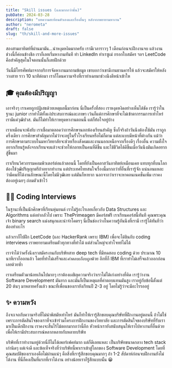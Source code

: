 ```yaml
---
title: "Skill issues (และมากกว่านั้น)"
pubDate: 2024-03-28
description: "บทความสะท้อนตัวเองและเรื่องอื่นๆ หลังจากพยายามหางาน"
author: "nerometa"
draft: false
slug: "th/skill-and-more-issues"
---
```


สองสามอาทิตย์ที่ผ่านมามัน...น่าหงุดหงิดมากครับ เรามีเวลาราวๆ 1 เดือนก่อนจะฝึกงานจบ แล้วงานช่วงนี้ก็ค่อนข้างชิล เราก็เลยเริ่มหางานทันที ทำ LinkedIn ทำเรซูเม่ กรอกใบสมัคร ฯลฯ LeetCode คือสำคัญสุดในใจตอนนั้นก็เลยฝึกด้วย

วันนี้มีโทรศัพท์มาจากบริการจัดหางานมาถามข้อมูล เขาบอกว่าเขามีงานธานคารให้ แล้วจะสมัครให้หลังวางสาย ราว 10 นาทีต่อมา เราก็โดนความจริงที่เราทำเฉยมาช่วงนึงตีหน้าเข้าให

## 🎓  คุณต้องมีปริญญา

เอาจริงๆ เราเคยถูกปฏิเสธด้วยเหตุผลนี้มาก่อน นี่เป็นครั้งที่สอง เราหงุดหงิดอย่างเห็นได้ชัด เรารู้ว่าในฐานะ junior เราทำได้ทั้งแง่ประสบการณ์และภาษา เว้นก็แต่การศึกษาที่จะไม่เข้าตากรรมการเท่าไหร่ เรามีแค่วุฒิปวส. มันก็ไม่ทำให้เราหยุดหางานตอนนี้ แต่ก็ท้อใจอยู่บ้าง

เราเหมือนจะพังยับ เราเชื่อมาตลอดว่าการศึกษานอกห้องเรียนสำคัญ ซึ่งก็จริงถ้าวันนึงต้องใช้มัน เราถูกครึ่งเดียว การศึกษาสำคัญมากไม่ว่าจะอยู่ในรั้วโรงเรียนหรือไม่ก็ตาม แต่ละแบบมีหน้าที่ต่างกัน แม้ว่าการศึกษาตามระบบในมหาวิทยาลัยจะช่วยเรื่องสังคมและงานนอกเหนือจากเรื่องดีๆ เรื่องอื่น ความตั้งใจอยากเรียนรู้หลังจากเรียนจบแล้วจะช่วยให้กลายเป็นคนที่ดีขึ้น และใช้ชีวิตได้ดีขึ้นเมื่อวันนึงมันเกิดอยากสู้ขึ้นมา

เราเรียนวิศวกรรมคอมพิวเตอร์ต่อแล้วตอนนี้ โดยที่ยังเป็นคลาสวันอาทิตย์เหมือนเคย แทบทุกที่บนโลกต้องใช้วุฒิปริญญาตรีถ้าอยากทำงาน แต่ประเทศไทยสนใจเรื่องนี้มากกว่าที่อื่นที่เรารู้จัก แน่นอนแหละว่ามีคนที่ได้งานลักษณะนี้โดยไม่มีวุฒิเลย แต่มันก็หายาก นอกจากว่าเราจะหาคอนเนคชั่นเพิ่ม เราคงต้องอยู่เฉยๆ ถ่อมตัวเข้าไว้

## 👨‍💻 Coding Interviews

ในฐานะที่เป็นนักศึกษาที่เรียนหุ่นยนต์ เราไม่รู้อะไรเลยเกี่ยวกับ Data Structures และ Algorithms แต่อย่ากลัวไป เพราะ ThePrimeagen มีคอร์สฟรี เราเรียนคอร์สนี้ทันที คุณพระคุณเจ้า binary search แม่งสนุกและน่าจำโคตรๆ นี่เป็นช่องว่างในความรู้อันนึงที่เรามี เรารู้ได้ทันทีว่าต้องทำอะไร

แล้วเราก็ไปฝึก LeetCode (และ HackerRank เพราะ IBM) เพื่อจะได้ชินกับ coding interviews เราพยายามเตรียมตัวทุกทางที่ทำได้ แต่ส่วนใหญ่จะทำโจทย์ไม่ได้

เราจำได้ว่าครั้งนึงเราสมัครงานกับบริษัทสาย deep tech ที่มีทดสอบ coding ด้วย ประมาณ 10 นาทีเราก็ออกแล้ว โดยที่ทำไม่เสร็จและ*คำตอบเกือบถูก*ด้วย อีกที่ก็ IBM ที่เราทำไม่เสร็จแล้วออกก่อนเลยด้วยซ้ำ

เราเตรียมตัวมาน้อยเกินไปมากๆ เราต้องเผชิญความจริงว่าเราไม่ได้เก่งอย่างที่คิด เรารู้ว่างาน Software Development มันยาก และมันก็เป็นเหตุผลที่ค่าตอบแทนมันสูง เราอยู่กับข้อนี้ตั้งแต่ 20 ต้นๆ มาหลายครั้งแล้ว ขณะที่เพื่อนของเรายังเรียนปี 2-3 อยู่ โดยไม่รู้ว่าจะมีอะไรรออยู่

## ✨ ความหวัง

ถึงจะเจอกับความจริงที่ไม่น่าพิสมัยเท่าไหร่ มันก็ทำให้เรารู้สึกขอบคุณบริษัทที่ฝึกงานอยู่ตอนนี้ ถ้าไม่ใช่เพราะการตัดสินใจของเราที่จะเข้าร่วมโครงการฝึกงานของวิทยาลัย และการตัดสินใจของบริษัทที่รับเรามาเป็นเด็กฝึกงาน เราคงจะสิ้นไร้ไม้ตอกมากกว่านี้อีก หัวหน้าเรายังสนับสนุนให้เราไปหางานที่อื่นด้วย เพื่อให้เรามีประสบการณ์หลากหลายกับหลายบริษัท

บริษัทที่เราทำงานอยู่ด้วยนี่ก็ไม่ได้เพอร์เฟคท์มาก แต่ก็ดีเลยแหละ เป็นบริษัทขนาดกลาง tech stack เก่านิดๆ แต่เจ๋งดี และข้อเท็จจริงที่ว่าบริษัทนี้พาเราเข้าสู่โลกของ Software Development โดยที่คุณสมบัติของเราเองคือไม่ผ่านแน่ๆ คือสิ่งที่เรารู้สึกขอบคุณมากๆ ถ้า 1-2 สัปดาห์ก่อนจบฝึกงานยังไม่ได้งาน ที่นี่ก็คงเป็นที่แรกที่เราได้งาน อย่างน้อยเราก็รู้สึกแบบนั้น 😀

